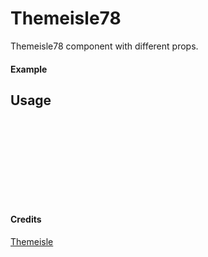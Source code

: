 
<Meta of={Themeisle78} title="Themeisle/Themeisle78" />

# Themeisle78

Themeisle78 component with different props.

#### Example

<Canvas of={Themeisle78.Primary} />

## Usage

```ts
import { Themeisle78 } from "yadl-ui";

const Example = () => {
  return (
      <Themeisle78 />
  );
};

export default Example;
```

#### Credits
[Themeisle](https://themeisle.com/illustrations/)
